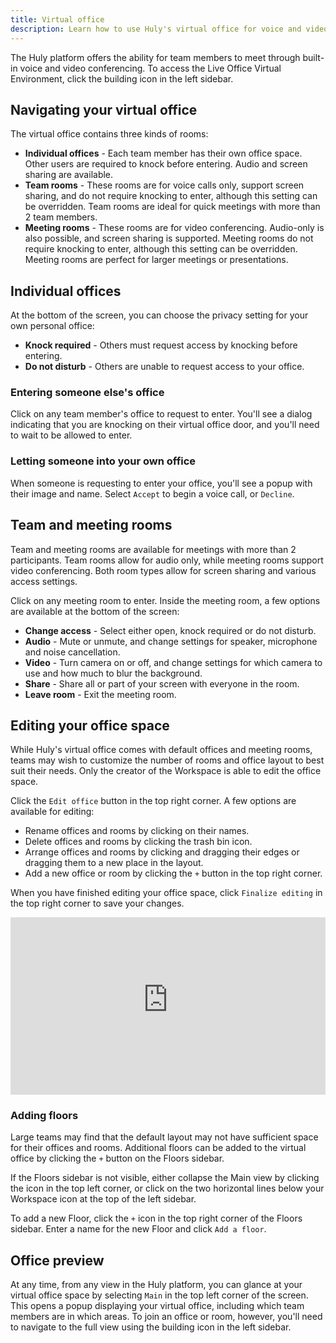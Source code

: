 ```yaml
---
title: Virtual office
description: Learn how to use Huly's virtual office for voice and video conferencing.
---
```


<YouTube id='I_ABiXcgMNw' posterQuality='max' />

The Huly platform offers the ability for team members to meet through built-in voice and video conferencing. To access the Live Office Virtual Environment, click the building icon in the left sidebar.

## Navigating your virtual office

The virtual office contains three kinds of rooms:
- **Individual offices** - Each team member has their own office space. Other users are required to knock before entering. Audio and screen sharing are available.
- **Team rooms** - These rooms are for voice calls only, support screen sharing, and do not require knocking to enter, although this setting can be overridden. Team rooms are ideal for quick meetings with more than 2 team members.
- **Meeting rooms** - These rooms are for video conferencing. Audio-only is also possible, and screen sharing is supported. Meeting rooms do not require knocking to enter, although this setting can be overridden. Meeting rooms are perfect for larger meetings or presentations.


## Individual offices

At the bottom of the screen, you can choose the privacy setting for your own personal office:
- **Knock required** - Others must request access by knocking before entering.
- **Do not disturb** - Others are unable to request access to your office.

### Entering someone else's office

Click on any team member's office to request to enter. You'll see a dialog indicating that you are knocking on their virtual office door, and you'll need to wait to be allowed to enter.

### Letting someone into your own office

When someone is requesting to enter your office, you'll see a popup with their image and name. Select `Accept` to begin a voice call, or `Decline`.

## Team and meeting rooms

Team and meeting rooms are available for meetings with more than 2 participants. Team rooms allow for audio only, while meeting rooms support video conferencing. Both room types allow for screen sharing and various access settings.

Click on any meeting room to enter. Inside the meeting room, a few options are available at the bottom of the screen:

* **Change access** - Select either open, knock required or do not disturb.
* **Audio** - Mute or unmute, and change settings for speaker, microphone and noise cancellation.
* **Video** - Turn camera on or off, and change settings for which camera to use and how much to blur the background.
* **Share** - Share all or part of your screen with everyone in the room.
* **Leave room** - Exit the meeting room.


## Editing your office space

While Huly's virtual office comes with default offices and meeting rooms, teams may wish to customize the number of rooms and office layout to best suit their needs. Only the creator of the Workspace is able to edit the office space.

Click the `Edit office` button in the top right corner. A few options are available for editing:
- Rename offices and rooms by clicking on their names.
- Delete offices and rooms by clicking the trash bin icon.
- Arrange offices and rooms by clicking and dragging their edges or dragging them to a new place in the layout.
- Add a new office or room by clicking the `+` button in the top right corner.

When you have finished editing your office space, click `Finalize editing` in the top right corner to save your changes.

<div style="position: relative; padding-top: 56.25%;">
  <iframe
    src="https://customer-davn16od7sue0s1k.cloudflarestream.com/be043552c1cb2c14bed3357747333024/iframe?poster=https%3A%2F%2Fcustomer-davn16od7sue0s1k.cloudflarestream.com%2Fbe043552c1cb2c14bed3357747333024%2Fthumbnails%2Fthumbnail.jpg%3Ftime%3D%26height%3D600"
    loading="lazy"
    style="border: none; position: absolute; top: 0; left: 0; height: 100%; width: 100%;"
    allow="accelerometer; gyroscope; autoplay; encrypted-media; picture-in-picture;"
    allowfullscreen="true"
  ></iframe>
</div>

### Adding floors

Large teams may find that the default layout may not have sufficient space for their offices and rooms. Additional floors can be added to the virtual office by clicking the `+` button on the Floors sidebar.

If the Floors sidebar is not visible, either collapse the Main view by clicking the icon in the top left corner, or click on the two horizontal lines below your Workspace icon at the top of the left sidebar.

To add a new Floor, click the `+` icon in the top right corner of the Floors sidebar. Enter a name for the new Floor and click `Add a floor`.

## Office preview
At any time, from any view in the Huly platform, you can glance at your virtual office space by selecting `Main` in the top left corner of the screen. This opens a popup displaying your virtual office, including which team members are in which areas. To join an office or room, however, you'll need to navigate to the full view using the building icon in the left sidebar.
